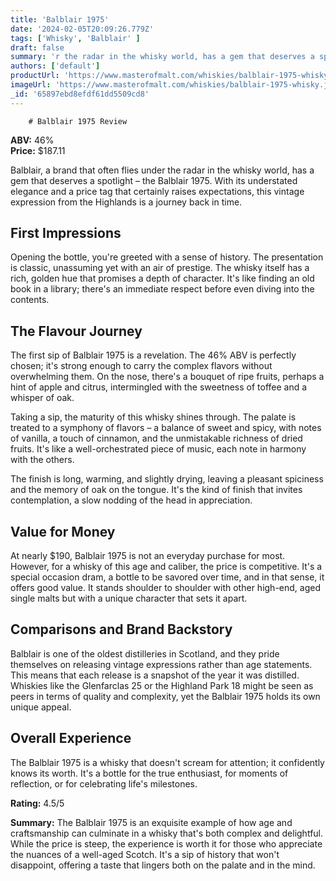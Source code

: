 ```yaml
---
title: 'Balblair 1975'
date: '2024-02-05T20:09:26.779Z'
tags: ['Whisky', 'Balblair' ]
draft: false
summary: 'r the radar in the whisky world, has a gem that deserves a spotlight – the Balblair 1975. With its understated elegance and a pric...'
authors: ['default']
productUrl: 'https://www.masterofmalt.com/whiskies/balblair-1975-whisky/'
imageUrl: 'https://www.masterofmalt.com/whiskies/balblair-1975-whisky.jpg'
_id: '65897ebd8efdf61dd5509cd8'
---
```

        
        # Balblair 1975 Review

**ABV:** 46%  
**Price:** $187.11  

Balblair, a brand that often flies under the radar in the whisky world, has a gem that deserves a spotlight – the Balblair 1975. With its understated elegance and a price tag that certainly raises expectations, this vintage expression from the Highlands is a journey back in time.

## First Impressions

Opening the bottle, you're greeted with a sense of history. The presentation is classic, unassuming yet with an air of prestige. The whisky itself has a rich, golden hue that promises a depth of character. It's like finding an old book in a library; there's an immediate respect before even diving into the contents.

## The Flavour Journey

The first sip of Balblair 1975 is a revelation. The 46% ABV is perfectly chosen; it's strong enough to carry the complex flavors without overwhelming them. On the nose, there's a bouquet of ripe fruits, perhaps a hint of apple and citrus, intermingled with the sweetness of toffee and a whisper of oak.

Taking a sip, the maturity of this whisky shines through. The palate is treated to a symphony of flavors – a balance of sweet and spicy, with notes of vanilla, a touch of cinnamon, and the unmistakable richness of dried fruits. It's like a well-orchestrated piece of music, each note in harmony with the others.

The finish is long, warming, and slightly drying, leaving a pleasant spiciness and the memory of oak on the tongue. It's the kind of finish that invites contemplation, a slow nodding of the head in appreciation.

## Value for Money

At nearly $190, Balblair 1975 is not an everyday purchase for most. However, for a whisky of this age and caliber, the price is competitive. It's a special occasion dram, a bottle to be savored over time, and in that sense, it offers good value. It stands shoulder to shoulder with other high-end, aged single malts but with a unique character that sets it apart.

## Comparisons and Brand Backstory

Balblair is one of the oldest distilleries in Scotland, and they pride themselves on releasing vintage expressions rather than age statements. This means that each release is a snapshot of the year it was distilled. Whiskies like the Glenfarclas 25 or the Highland Park 18 might be seen as peers in terms of quality and complexity, yet the Balblair 1975 holds its own unique appeal.

## Overall Experience

The Balblair 1975 is a whisky that doesn't scream for attention; it confidently knows its worth. It's a bottle for the true enthusiast, for moments of reflection, or for celebrating life's milestones.

**Rating:** 4.5/5

**Summary:** The Balblair 1975 is an exquisite example of how age and craftsmanship can culminate in a whisky that's both complex and delightful. While the price is steep, the experience is worth it for those who appreciate the nuances of a well-aged Scotch. It's a sip of history that won't disappoint, offering a taste that lingers both on the palate and in the mind.
      